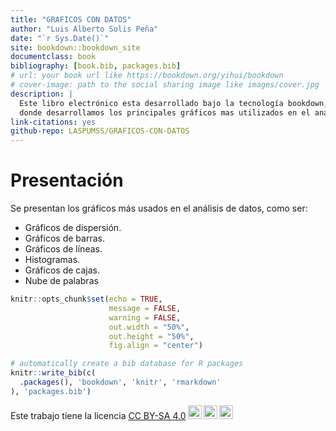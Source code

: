 ```yaml
--- 
title: "GRAFICOS CON DATOS"
author: "Luis Alberto Solis Peña"
date: "`r Sys.Date()`"
site: bookdown::bookdown_site
documentclass: book
bibliography: [book.bib, packages.bib]
# url: your book url like https://bookdown.org/yihui/bookdown
# cover-image: path to the social sharing image like images/cover.jpg
description: |
  Este libro electrónico esta desarrollado bajo la tecnología bookdown, 
  donde desarrollamos los principales gráficos mas utilizados en el análisis de datos.
link-citations: yes
github-repo: LASPUMSS/GRAFICOS-CON-DATOS
---
```


# Presentación {-}

Se presentan los gráficos más usados en el análisis de datos, como ser:

- Gráficos de dispersión.
- Gráficos de barras.
- Gráficos de líneas.
- Histogramas.
- Gráficos de cajas.
- Nube de palabras

```r
knitr::opts_chunk$set(echo = TRUE,
                      message = FALSE,
                      warning = FALSE,
                      out.width = "50%",
                      out.height = "50%",
                      fig.align = "center")

# automatically create a bib database for R packages
knitr::write_bib(c(
  .packages(), 'bookdown', 'knitr', 'rmarkdown'
), 'packages.bib')
```

<p xmlns:cc="http://creativecommons.org/ns#">
Este trabajo tiene la licencia <a href="https://creativecommons.org/licenses/by-sa/4.0/?ref=chooser- v1" target="_blank" rel="licencia noopener noreferrer" style="display:inline-block;">CC BY-SA 4.0<img style="height:22px!important;margin-left:3px;vertical-align :texto inferior;" src="https://mirrors.creativecommons.org/presskit/icons/cc.svg?ref=chooser-v1" alt=""><img style="height:22px!important;margin-left:3px;vertical-align :texto inferior;" src="https://mirrors.creativecommons.org/presskit/icons/by.svg?ref=chooser-v1" alt=""><img style="height:22px!important;margin-left:3px;vertical-align :texto inferior;" src="https://mirrors.creativecommons.org/presskit/icons/sa.svg?ref=chooser-v1" alt=""></a>
</p>